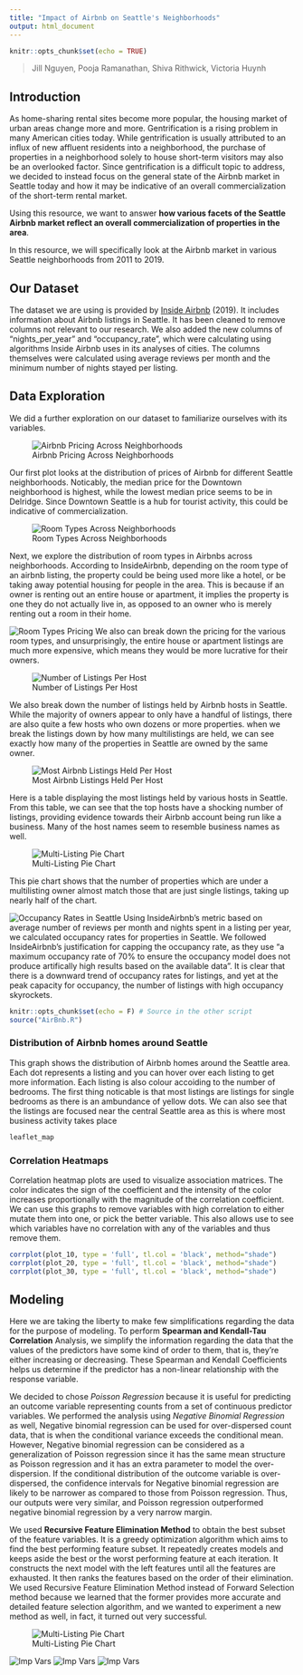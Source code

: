 ```yaml
---
title: "Impact of Airbnb on Seattle's Neighborhoods"
output: html_document
---
```


```r
knitr::opts_chunk$set(echo = TRUE)
```

> Jill Nguyen, Pooja Ramanathan, Shiva Rithwick, Victoria Huynh


## Introduction
As home-sharing rental sites become more popular, the housing market of urban areas change more and more. Gentrification is a rising problem in many American cities today. While gentrification is usually attributed to an influx of new affluent residents into a neighborhood, the purchase of properties in a neighborhood solely to house short-term visitors may also be an overlooked factor. Since gentrification is a difficult topic to address, we decided to instead focus on the general state of the Airbnb market in Seattle today and how it may be indicative of an overall commercialization of the short-term rental market.

Using this resource, we want to answer **how various facets of the Seattle Airbnb market reflect an overall commercialization of properties in the area**.  

In this resource, we will specifically look at the Airbnb market in various Seattle neighborhoods from 2011 to 2019.  

## Our Dataset
The dataset we are using is provided by [Inside Airbnb](http://insideairbnb.com/get-the-data.html) (2019). It includes information about Airbnb listings in Seattle. It has been cleaned to remove columns not relevant to our research. We also added the new columns of "nights_per_year" and "occupancy_rate", which were calculating using algorithms Inside Airbnb uses in its analyses of cities. The columns themselves were calculated using average reviews per month and the minimum number of nights stayed per listing.


## Data Exploration
We did a further exploration on our dataset to familiarize ourselves with its variables.

![Airbnb Pricing Across Neighborhoods](img/neighborhoodprice.png)

Our first plot looks at the distribution of prices of Airbnb for different Seattle neighborhoods. Noticably, the median price for the Downtown neighborhood is highest, while the lowest median price seems to be in Delridge. Since Downtown Seattle is a hub for tourist activity, this could be indicative of commercialization.

![Room Types Across Neighborhoods](img/neighborhoodroomtype.png)

Next, we explore the distribution of room types in Airbnbs across neighborhoods. According to InsideAirbnb, depending on the room type of an airbnb listing, the property could be being used more like a hotel, or be taking away potential housing for people in the area. This is because if an owner is renting out an entire house or apartment, it implies the property is one they do not actually live in, as opposed to an owner who is merely renting out a room in their home.

![Room Types Pricing](img/roomtypeprice.png)
We also can break down the pricing for the various room types, and unsurprisingly, the entire house or apartment listings are much more expensive, which means they would be more lucrative for their owners.

![Number of Listings Per Host](img/listingsperhost.png)

We also break down the number of listings held by Airbnb hosts in Seattle. While the majority of owners appear to only have a handful of listings, there are also quite a few hosts who own dozens or more properties. when we break the listings down by how many multilistings are held, we can see exactly how many of the properties in Seattle are owned by the same owner.

![Most Airbnb Listings Held Per Host](img/mostlistings.png)

Here is a table displaying the most listings held by various hosts in Seattle. From this table, we can see that the top hosts have a shocking number of listings, providing evidence towards their Airbnb account being run like a business. Many of the host names seem to resemble business names as well.

![Multi-Listing Pie Chart](img/multilistings.png) 

This pie chart shows that the number of properties which are under a multilisting owner almost match those that are just single listings, taking up nearly half of the chart.

![Occupancy Rates in Seattle](img/occupancyrate.png)
Using InsideAirbnb's metric based on average number of reviews per month and nights spent in a listing per year, we calculated occupancy rates for properties in Seattle. We followed InsideAirbnb's justification for capping the occupancy rate, as they use "a maximum occupancy rate of 70% to ensure the occupancy model does not produce artifically high results based on the available data". It is clear that there is a downward trend of occupancy rates for listings, and yet at the peak capacity for occupancy, the number of listings with high occupancy skyrockets.



```r
knitr::opts_chunk$set(echo = F) # Source in the other script
source("AirBnb.R")
```

### Distribution of Airbnb homes around Seattle

This graph shows the distribution of Airbnb homes around the Seattle area. Each dot represents a listing and you can hover over each listing to get more information. Each listing is also colour accoiding to the number of bedrooms. The first thing noticable is that most listings are listings for single bedrooms as there is an ambundance of yellow dots. We can also see that the listings are focused near the central Seattle area as this is where most business activity takes place

```r
leaflet_map
```

### Correlation Heatmaps

Correlation heatmap plots are used to visualize association matrices. The color indicates the sign of the coefficient and the intensity of the color increases proportionally with the magnitude of the correlation coefficient. We can use this graphs to remove variables with high correlation to either mutate them into one, or pick the better variable. This also allows use to see which variables have no correlation with any of the variables and thus remove them.

```r
corrplot(plot_10, type = 'full', tl.col = 'black', method="shade")
corrplot(plot_20, type = 'full', tl.col = 'black', method="shade")
corrplot(plot_30, type = 'full', tl.col = 'black', method="shade")
```


## Modeling


Here we are taking the liberty to make few simplifications regarding the data for the purpose of modeling. To perform **Spearman and Kendall-Tau Correlation** Analysis, we simplify the information regarding the data that the values of the predictors have some kind of order to them, that is, they're either increasing or decreasing. These Spearman and Kendall Coefficients helps us determine if the predictor has a non-linear relationship with the response variable.

We decided to chose *Poisson Regression* because it is useful for predicting an outcome variable representing counts from a set of continuous predictor variables. We performed the analysis using *Negative Binomial Regression* as well, Negative binomial regression can be used for over-dispersed count data, that is when the conditional variance exceeds the conditional mean. However, Negative binomial regression can be considered as a generalization of Poisson regression since it has the same mean structure as Poisson regression and it has an extra parameter to model the over-dispersion. If the conditional distribution of the outcome variable is over-dispersed, the confidence intervals for Negative binomial regression are likely to be narrower as compared to those from Poisson regression. Thus, our outputs were very similar, and Poisson regression outperformed negative binomial regression by a very narrow margin.

We used **Recursive Feature Elimination Method** to obtain the best subset of the feature variables. It is a greedy optimization algorithm which aims to find the best performing feature subset. It repeatedly creates models and keeps aside the best or the worst performing feature at each iteration. It constructs the next model with the left features until all the features are exhausted. It then ranks the features based on the order of their elimination. We used Recursive Feature Elimination Method instead of Forward Selection method because we learned that the former provides more accurate and detailed feature selection algorithm, and we wanted to experiment a new method as well, in fact, it turned out very successful.

![Multi-Listing Pie Chart](img/Rplot2.jpeg) 

![Imp Vars](img/Rplot.jpeg) 
![Imp Vars](img/Rplot01.jpeg) 
![Imp Vars](img/Rplot4.jpeg) 




